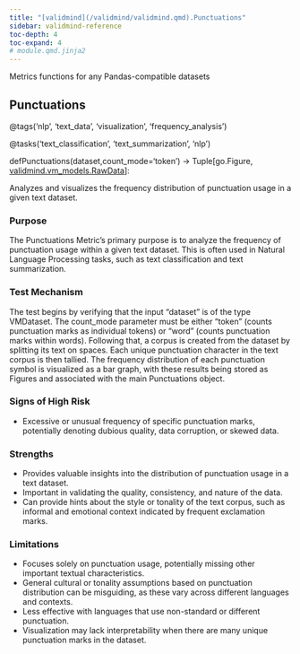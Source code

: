 ```yaml
---
title: "[validmind](/validmind/validmind.qmd).Punctuations"
sidebar: validmind-reference
toc-depth: 4
toc-expand: 4
# module.qmd.jinja2
---
```


<!-- docstring.jinja2 -->

Metrics functions for any Pandas-compatible datasets

<!-- function.qmd.jinja2 -->

## Punctuations<span class="suffix"></span>

<!-- signatures.jinja2 -->

::: {.signature}

<span class="decorators"><span class="decorator">@<span class="n">tags(<span class="s">'nlp'</span>, <span class="s">'text_data'</span>, <span class="s">'visualization'</span>, <span class="s">'frequency_analysis'</span>)</span></span>

<span class="decorator">@<span class="n">tasks(<span class="s">'text_classification'</span>, <span class="s">'text_summarization'</span>, <span class="s">'nlp'</span>)</span></span> </span>

<span class="kw">def</span><span class="name">Punctuations</span>(<span class="params"><span class="n">dataset</span><span class="muted">,</span></span><span class="params"><span class="n">count_mode</span><span class="o">=</span><span class="s1">'token'</span></span>)<span class="p"> → </span><span class="return-annotation"><span class="n">Tuple</span><span class="p">\[</span><span class="n">go</span>.<span class="n">Figure</span><span class="p">, </span><a href="/validmind/validmind/vm_models.qmd#rawdata">validmind.vm_models.RawData</a><span class="p">\]</span></span>:

:::

<!-- docstring.jinja2 -->

Analyzes and visualizes the frequency distribution of punctuation usage in a given text dataset.

### Purpose

The Punctuations Metric's primary purpose is to analyze the frequency of punctuation usage within a given text dataset. This is often used in Natural Language Processing tasks, such as text classification and text summarization.

### Test Mechanism

The test begins by verifying that the input "dataset" is of the type VMDataset. The count_mode parameter must be either "token" (counts punctuation marks as individual tokens) or "word" (counts punctuation marks within words). Following that, a corpus is created from the dataset by splitting its text on spaces. Each unique punctuation character in the text corpus is then tallied. The frequency distribution of each punctuation symbol is visualized as a bar graph, with these results being stored as Figures and associated with the main Punctuations object.

### Signs of High Risk

- Excessive or unusual frequency of specific punctuation marks, potentially denoting dubious quality, data corruption, or skewed data.

### Strengths

- Provides valuable insights into the distribution of punctuation usage in a text dataset.
- Important in validating the quality, consistency, and nature of the data.
- Can provide hints about the style or tonality of the text corpus, such as informal and emotional context indicated by frequent exclamation marks.

### Limitations

- Focuses solely on punctuation usage, potentially missing other important textual characteristics.
- General cultural or tonality assumptions based on punctuation distribution can be misguiding, as these vary across different languages and contexts.
- Less effective with languages that use non-standard or different punctuation.
- Visualization may lack interpretability when there are many unique punctuation marks in the dataset.
